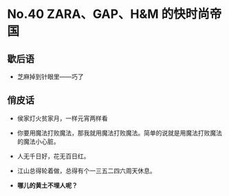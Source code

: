# No.40 ZARA、GAP、H&M 的快时尚帝国

## 歇后语

- 芝麻掉到针眼里——巧了

## 俏皮话

- 侯家灯火贫家月，一样元宵两样看

- 你要用魔法打败魔法，那我就用魔法打败魔法。简单的说就是用魔法打败魔法的魔法小心脏。

- 人无千日好，花无百日红。

- 江山总得轮着做，总得有个一三五二四六周天休息。

- **哪儿的黄土不埋人呢？**
